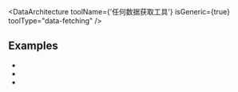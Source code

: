 
<DataArchitecture
  toolName={'任何数据获取工具'}
  isGeneric={true}
  toolType="data-fetching"
/>

## Examples

- <Link href="/apollo-graphql" />
- <Link href="/urql" />
- <Link href="/vue-query" />
